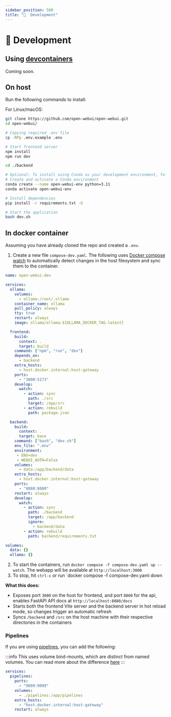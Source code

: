 ```yaml
---
sidebar_position: 500
title: "️🔨  Development"
---
```



<TopBanners />

# ️🔨 Development

## Using [devcontainers](https://docs.github.com/en/codespaces/setting-up-your-project-for-codespaces/adding-a-dev-container-configuration/introduction-to-dev-containers)
Coming soon.

## On host
Run the following commands to install:

For Linux/macOS:
```sh
git clone https://github.com/open-webui/open-webui.git
cd open-webui/

# Copying required .env file
cp -RPp .env.example .env

# Start frontend server
npm install
npm run dev

cd ./backend

# Optional: To install using Conda as your development environment, follow these instructions:
# Create and activate a Conda environment
conda create --name open-webui-env python=3.11
conda activate open-webui-env

# Install dependencies
pip install -r requirements.txt -U

# Start the application
bash dev.sh
```

## In docker container
Assuming you have already cloned the repo and created a `.env`.

1. Create a new file `compose-dev.yaml`. The following uses [Docker compose watch](https://docs.docker.com/compose/file-watch/) to automatically detect changes in the host filesystem and sync them to the container. 

```yaml
name: open-webui-dev

services:
  ollama:
    volumes:
      - ollama:/root/.ollama
    container_name: ollama
    pull_policy: always
    tty: true
    restart: always
    image: ollama/ollama:${OLLAMA_DOCKER_TAG-latest}

  frontend:
    build:
      context: .
      target: build
    command: ["npm", "run", "dev"]
    depends_on:
      - backend
    extra_hosts:
      - host.docker.internal:host-gateway
    ports:
      - "3000:5173"
    develop:
      watch:
        - action: sync
          path: ./src
          target: /app/src
        - action: rebuild
          path: package.json

  backend:
    build:
      context: .
      target: base
    command: ["bash", "dev.sh"]
    env_file: ".env"
    environment:
     - ENV=dev
     - WEBUI_AUTH=False
    volumes:
      - data:/app/backend/data
    extra_hosts:
      - host.docker.internal:host-gateway
    ports:
      - "8080:8080"
    restart: always
    develop:
      watch:
        - action: sync
          path: ./backend
          target: /app/backend
          ignore:
            - backend/data
        - action: rebuild
          path: backend/requirements.txt

volumes:
  data: {}
  ollama: {}
```
2. To start the containers, run `docker compose -f compose-dev.yaml up --watch`. The webapp will be available at `http://localhost:3000`
3. To stop, hit `ctrl-c` or run `docker compose -f compose-dev.yaml down

**What this does:**
- Exposes port `3000` on the host for frontend, and port `8000` for the api, enables FastAPI API docs at `http://localhost:8080/docs`
- Starts both the frontend Vite server and the backend server in hot reload mode, so changes trigger an automatic refresh
- Syncs `/backend` and `/src` on the host machine with their respective directories in the containers

### Pipelines 
If you are using [pipelines](https://docs.openwebui.com/pipelines/), you can add the following:

:::info
This uses volume bind-mounts, which are distinct from named volumes. You can read more about the difference [here](https://docs.docker.com/storage/bind-mounts/)
:::

```yaml
services:
  pipelines:
    ports:
      - "9099:9099"
    volumes:
      - ./pipelines:/app/pipelines
    extra_hosts:
      - "host.docker.internal:host-gateway"
    restart: always
```

